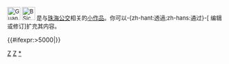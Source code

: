 <noinclude></noinclude><div class="notice metadata" id="stub" style="font-size: small;">[[File:Guangdong Province flag replacement - Simplified Chinese.svg|30px]]&nbsp;[[File:BSicon BUS.svg|30px]]&nbsp;'''{{PAGENAME}}'''是与[[珠海公交巴士|珠海公交]]相关的[[Wikipedia:小作品|小作品]]。你可以-{zh-hant:透過;zh-hans:通过}-<span class="plainlinks">[{{fullurl:{{FULLPAGENAME}}|action=edit}} 编辑或修订]</span>扩充其内容。</div><includeonly>[[Category:珠海公交小作品|{{PAGENAME}}]]{{#ifexpr:{{PAGESIZE:{{FULLPAGENAME}}|R}}>5000|[[Category:字数已超过3000字节的小作品|{{PAGENAME}}]]}}</includeonly><noinclude>[[Category:交通小作品模板|Z]][[Category:广东小作品模板|Z]][[Category:珠海公交小作品|*]]</noinclude>